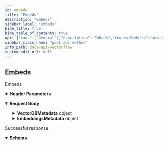 ```yaml
---
id: embeds
title: "Embeds"
description: "Embeds"
sidebar_label: "Embeds"
hide_title: true
hide_table_of_contents: true
api: {"tags":["General"],"description":"Embeds","requestBody":{"content":{"application/json":{"schema":{"type":"object","properties":{"VectorDBMetadata":{"type":"object","description":"Metadata related to Vector DB","properties":{}},"EmbeddingsMetadata":{"type":"object","description":"Metadata related to Embeddings","properties":{}},"SourceData":{"type":"string","description":"Binary file string","format":"binary"}}},"example":{"VectorDBMetadata":{},"EmbeddingsMetadata":{},"SourceData":"binary file string"}}}},"parameters":[{"name":"Authorization","in":"header","required":true,"schema":{"type":"string"}},{"name":"X-VectorDB-Key","in":"header","required":true,"schema":{"type":"string"}},{"name":"X-EmbeddingAPI-Key","in":"header","required":true,"schema":{"type":"string"}}],"responses":{"200":{"description":"Successful response","content":{"application/json":{"schema":{"type":"object","properties":{"message":{"type":"string"}}}}}}},"method":"post","path":"/embed","servers":[{"url":"http://localhost:8000"}],"jsonRequestBodyExample":{"VectorDBMetadata":{},"EmbeddingsMetadata":{},"SourceData":"string"},"info":{"title":"vectorflow","version":"1.0.0","description":"This is a sample API that provides basic functionality to demonstrate the OpenAPI specification. - Embed Raw Data From Any Source. Our technology-agnostic system can embed large volumes of data from any type of source. - No Infrastructure Worries. Don't worry about setting up complex infrastructure. We provide an easy-to-use infrastructure as a self-hosted service and a managed service. - Out-of-the-box Highly Performant. The embedding process can be easily parallelized and scaled to handle large volumes of data quickly. It retries automatically to ensure all your data is always embedded."},"postman":{"name":"Embeds","description":{"content":"Embeds","type":"text/plain"},"url":{"path":["embed"],"host":["{{baseUrl}}"],"query":[],"variable":[]},"header":[{"disabled":false,"description":{"content":"(Required) ","type":"text/plain"},"key":"X-VectorDB-Key","value":""},{"disabled":false,"description":{"content":"(Required) ","type":"text/plain"},"key":"X-EmbeddingAPI-Key","value":""},{"key":"Content-Type","value":"application/json"},{"key":"Accept","value":"application/json"}],"method":"POST","body":{"mode":"raw","raw":"\"\"","options":{"raw":{"language":"json"}}}}}
sidebar_class_name: "post api-method"
info_path: docs/api/vectorflow
custom_edit_url: null
---
```



## Embeds



Embeds

<details style={{"marginBottom":"1rem"}} data-collapsed={false} open={true}><summary style={{}}><strong>Header Parameters</strong></summary><div><ul><ParamsItem className={"paramsItem"} param={{"name":"Authorization","in":"header","required":true,"schema":{"type":"string"}}}></ParamsItem><ParamsItem className={"paramsItem"} param={{"name":"X-VectorDB-Key","in":"header","required":true,"schema":{"type":"string"}}}></ParamsItem><ParamsItem className={"paramsItem"} param={{"name":"X-EmbeddingAPI-Key","in":"header","required":true,"schema":{"type":"string"}}}></ParamsItem></ul></div></details><MimeTabs><TabItem label={"application/json"} value={"application/json-schema"}><details style={{}} data-collapsed={false} open={true}><summary style={{"textAlign":"left"}}><strong>Request Body</strong></summary><div style={{"textAlign":"left","marginLeft":"1rem"}}></div><ul style={{"marginLeft":"1rem"}}><SchemaItem collapsible={true} className={"schemaItem"}><details style={{}}><summary style={{}}><strong>VectorDBMetadata</strong><span style={{"opacity":"0.6"}}> object</span></summary><div style={{"marginLeft":"1rem"}}><div style={{"marginTop":".5rem","marginBottom":".5rem"}}>

Metadata related to Vector DB

</div></div></details></SchemaItem><SchemaItem collapsible={true} className={"schemaItem"}><details style={{}}><summary style={{}}><strong>EmbeddingsMetadata</strong><span style={{"opacity":"0.6"}}> object</span></summary><div style={{"marginLeft":"1rem"}}><div style={{"marginTop":".5rem","marginBottom":".5rem"}}>

Metadata related to Embeddings

</div></div></details></SchemaItem><SchemaItem collapsible={false} name={"SourceData"} required={false} schemaName={"binary"} qualifierMessage={undefined} schema={{"type":"string","description":"Binary file string","format":"binary"}}></SchemaItem></ul></details></TabItem></MimeTabs><div><ApiTabs><TabItem label={"200"} value={"200"}><div>

Successful response

</div><div><MimeTabs schemaType={"response"}><TabItem label={"application/json"} value={"application/json"}><SchemaTabs><TabItem label={"Schema"} value={"Schema"}><details style={{}} data-collapsed={false} open={true}><summary style={{"textAlign":"left"}}><strong>Schema</strong></summary><div style={{"textAlign":"left","marginLeft":"1rem"}}></div><ul style={{"marginLeft":"1rem"}}><SchemaItem collapsible={false} name={"message"} required={false} schemaName={"string"} qualifierMessage={undefined} schema={{"type":"string"}}></SchemaItem></ul></details></TabItem><TabItem label={"Example (from schema)"} value={"Example (from schema)"}><ResponseSamples responseExample={"{\n  \"message\": \"string\"\n}"} language={"json"}></ResponseSamples></TabItem></SchemaTabs></TabItem></MimeTabs></div></TabItem></ApiTabs></div>
      